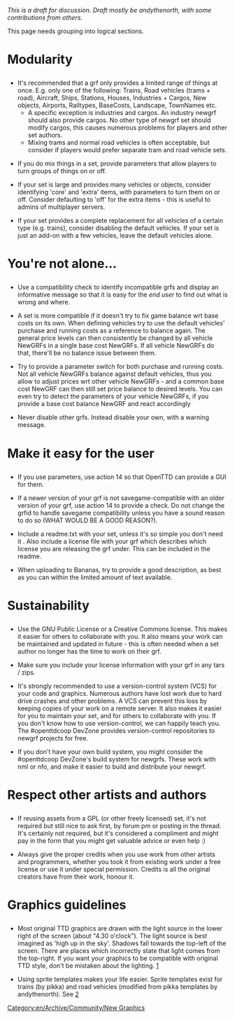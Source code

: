 ''This is a draft for discussion.  Draft mostly be andythenorth, with some contributions from others.''

This page needs grouping into logical sections.
<h1>Modularity</h1>
* It's recommended that a grf only provides a limited range of things at once.  E.g. only one of the following: Trains, Road vehicles (trams + road), Aircraft, Ships, Stations, Houses, Industries + Cargos, New objects, Airports, Railtypes, BaseCosts, Landscape, TownNames etc.
** A specific exception is industries and cargos.  An industry newgrf should also provide cargos.  No other type of newgrf set should modify cargos, this causes numerous problems for players and other set authors.
** Mixing trams and normal road vehicles is often acceptable, but consider if players would prefer separate tram and road vehicle sets.

* If you do mix things in a set, provide parameters that allow players to turn groups of things on or off.

* If your set is large and provides many vehicles or objects, consider identifying 'core' and 'extra' items, with parameters to turn them on or off.  Consider defaulting to 'off' for the extra items - this is useful to admins of multiplayer servers.

* If your set provides a complete replacement for all vehicles of a certain type (e.g. trains), consider disabling the default vehicles. If your set is just an add-on with a few vehicles, leave the default vehicles alone.

<h1>You're not alone...</h1>
* Use a compatibility check to identify incompatible grfs and display an informative message so that it is easy for the ''end user'' to find out what is wrong and where.

* A set is more compatible if it doesn't try to fix game balance wrt base costs on its own. When defining vehicles try to use the default vehicles' purchase and running costs as a reference to balance again. The general price levels can then consistently be changed by all vehicle NewGRFs in a single base cost NewGRFs. If all vehicle NewGRFs do that, there'll be no balance issue between them.

* Try to provide a parameter switch for both purchase and running costs. Not all vehicle NewGRFs balance against default vehicles, thus you allow to adjust prices wrt other vehicle NewGRFs - and a common base cost NewGRF can then still set price balance to desired levels. You can even try to detect the parameters of your vehicle NewGRFs, if you provide a base cost balance NewGRF and react accordingly

* Never disable other grfs. Instead disable your own, with a warning message.

<h1>Make it easy for the user</h1>
* If you use parameters, use action 14 so that OpenTTD can provide a GUI for them.

* If a newer version of your grf is not savegame-compatible with an older version of your grf, use action 14 to provide a check.  Do not change the grfid to handle savegame compatibility unless you have a sound reason to do so (WHAT WOULD BE A GOOD REASON?).

* Include a readme.txt with your set, unless it's so simple you don't need it<!--, in which case you should provide a readme.txt with your set-->. Also include a license file with your grf which describes which license you are releasing the grf under. This can be included in the readme.

* When uploading to Bananas, try to provide a good description, as best as you can within the limited amount of text available.

<h1>Sustainability</h1>
* Use the GNU Public License or a Creative Commons license. This makes it easier for others to collaborate with you. It also means your work can be maintained and updated in future - this is often needed when a set author no longer has the time to work on their grf.

* Make sure you include your license information with your grf in any tars / zips.

* It's strongly recommended to use a version-control system (VCS) for your code and graphics. Numerous authors have lost work due to hard drive crashes and other problems. A VCS can prevent this loss by keeping copies of your work on a remote server. It also makes it easier for you to maintain your set, and for others to collaborate with you. If you don't know how to use version-control, we can happily teach you. The #openttdcoop DevZone provides version-control repositories to newgrf projects for free.

* If you don't have your own build system, you might consider the #openttdcoop DevZone's build system for newgrfs.  These work with nml or nfo, and make it easier to build and distribute your newgrf.

<h1>Respect other artists and authors</h1>
* If reusing assets from a GPL (or other freely licensed) set, it's not required but still nice to ask first, by forum pm or posting in the thread.  It's certainly not required, but it's considered a compliment and might pay in the form that you might get valuable advice or even help :)

* Always give the proper credits when you use work from other artists and programmers, whether you took it from existing work under a free license or use it under special permission. Credits is all the original creators have from their work, honour it.

<h1>Graphics guidelines</h1>
* Most original TTD graphics are drawn with the light source in the lower right of the screen (about "4.30 o'clock").  The light source is best imagined as 'high up in the sky'. Shadows fall towards the top-left of the screen. There are places which incorrectly state that light comes from the top-right. If you want your graphics to be compatible with original TTD style, don't be mistaken about the lighting. [http://www.tt-forums.net/download/file.php?id=38433]

* Using sprite templates makes your life easier. Sprite templates exist for trains (by pikka) and road vehicles (modified from pikka templates by andythenorth). See [http://users.tt-forums.net/pikka/wiki/index.php?title=Sprite_templates]


[[Category:en/Archive/Community/New Graphics]]